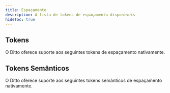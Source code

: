 ```yaml
---
title: Espaçamento
description: A lista de tokens de espaçamento disponíveis
hideToc: true
---
```


## Tokens

O Ditto oferece suporte aos seguintes tokens de espaçamento nativamente.

<SpacingTokenDoc />

## Tokens Semânticos

O Ditto oferece suporte aos seguintes tokens semânticos de espaçamento nativamente.

<SpacingSemanticTokenDoc />

